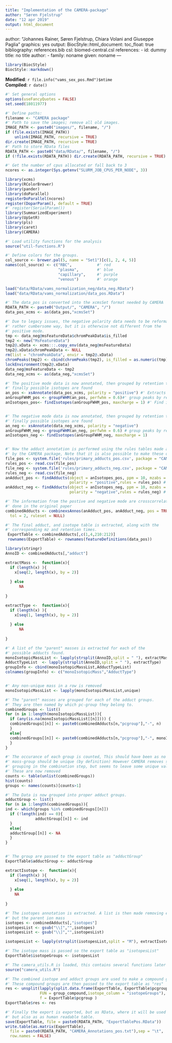 ```yaml
---
title: "Implementation of the CAMERA-package"
author: "Søren Fjelstrup"
date: "12 apr 2019"
output: html_document
---
```


author: "Johannes Rainer, Søren Fjelstrup, Chiara Volani and Giuseppe Paglia"
graphics: yes
output:
  BiocStyle::html_document:
    toc_float: true
bibliography: references.bib
csl: biomed-central.csl
references:
- id: dummy
  title: no title
  author:
  - family: noname
    given: noname
---

```r
library(BiocStyle)
BiocStyle::markdown()
```

**Modified**: `r file.info("vams_sex_pos.Rmd")$mtime`<br />
**Compiled**: `r date()`

```r
#' Set general options
options(useFancyQuotes = FALSE)
set.seed(18011977)

#' Define paths:
filename <- "CAMERA package"
#' Path to save the images; remove all old images.
IMAGE_PATH <- paste0("images/", filename, "/")
if (file.exists(IMAGE_PATH)) 
    unlink(IMAGE_PATH, recursive = TRUE)
dir.create(IMAGE_PATH, recursive = TRUE)
#' Path to store RData files
RDATA_PATH <- paste0("data/RData/", filename, "/")
if (!file.exists(RDATA_PATH)) dir.create(RDATA_PATH, recursive = TRUE)

#' Get the number of cpus allocated or fall back to 3
ncores <- as.integer(Sys.getenv("SLURM_JOB_CPUS_PER_NODE", 3))
```

```r
library(xcms)
library(RColorBrewer)
library(pander)
library(doParallel)
registerDoParallel(ncores)
register(DoparParam(), default = TRUE)
#' register(SerialParam())
library(SummarizedExperiment)
library(UpSetR)
library(pls)
library(caret)
library(CAMERA)

#' Load utility functions for the analysis
source("util-functions.R")

#' Define colors for the groups.
col_source <- brewer.pal(5, name = "Set1")[c(1, 2, 4, 5)]
names(col_source) <- c("RBC",           #' red
                       "plasma",        #' blue
                       "capillary",     #' purple
                       "venous")        #' orange

load("data/RData/vams_normalization_neg/data_neg.RData")
load("data/RData/vams_normalization/data_pos.RData")


```



```r

#' The data_pos is converted into the xcmsSet format needed by CAMERA
RDATA_PATH <- paste0("Output/", "CAMERA", "/")
data_pos_xcms <- as(data_pos,"xcmsSet")

#' Due to legacy issues, the negative polarity data needs to be reformated in a
#' rather cumbersome way, but it is otherwise not different from the
#' positive mode.
tmp <- data_neg@msFeatureData$chromPeakData$is_filled
tmp2 <- new("MsFeatureData")
tmp2@.xData <- xcms:::.copy_env(data_neg@msFeatureData)
tmp2@.xData$chromPeakData <- NULL
rm(list = "chromPeakData", envir = tmp2@.xData)
chromPeaks(tmp2) <- cbind(chromPeaks(tmp2), is_filled = as.numeric(tmp))
lockEnvironment(tmp2@.xData)
data_neg@msFeatureData <- tmp2
data_neg_xcms <- as(data_neg,"xcmsSet")

#' The positive mode data is now annotated, then grouped by retention time,
#' finally possible isotopes are found
an_pos <- xsAnnotate(data_pos_xcms, polarity = "positive") #' Extracts peaktable
anGroupFWHM_pos <- groupFWHM(an_pos, perfwhm = 0.6)#' group peaks by retention time
anIsotopes_pos<- findIsotopes(anGroupFWHM_pos, maxcharge = 1) #' Find isotopes


#' The negative mode data is now annotated, then grouped by retention time,
#' finally possible isotopes are found
an_neg <- xsAnnotate(data_neg_xcms, polarity = "negative")
anGroupFWHM_neg <- groupFWHM(an_neg, perfwhm = 0.6) # group peaks by retention time
anIsotopes_neg <- findIsotopes(anGroupFWHM_neg, maxcharge = 1)


#' Now the adduct annotation is performed using the rules tables made avaiable
#' by the CAMERA package, Note that it is also possible to make these ourselves
file_pos <- system.file('rules/primary_adducts_pos.csv', package = "CAMERA")
rules_pos <- read.csv(file_pos)
file_neg <- system.file('rules/primary_adducts_neg.csv', package = "CAMERA")
rules_neg <- read.csv(file_neg)
anAdduct_pos <- findAdducts(object = anIsotopes_pos, ppm = 10, mzabs = 0.01,
                            polarity = "positive",rules = rules_pos) # annotate adducts
anAdduct_neg <- findAdducts(object = anIsotopes_neg, ppm = 10, mzabs = 0.01,
                            polarity = "negative",rules = rules_neg) # annotate adducts

#' The information from the postive and negative mode are crosscorrelated as
#' done in the original paper
combinedAdducts <- combinexsAnnos(anAdduct_pos, anAdduct_neg, pos = TRUE, 
  tol = 2, ruleset = NULL)

#' The final adduct, and isotope table is extracted, along with the
#' corresponding mz and retention times.
 ExportTable <- combinedAdducts[,c(1,4,210:212)]
 rownames(ExportTable) <- rownames(featureDefinitions(data_pos))

```



```r
library(stringr)
AnnoID <- combinedAdducts[,"adduct"]

extractMass <-  function(x){
  if (length(x) ){
    x[seq(2, length(x), by = 2)]
    
  } else
      NA
  
}

extractType <-  function(x){
  if (length(x) ){
    x[seq(1, length(x), by = 2)]
    
  } else
      NA
  
}
```

```r

#' A list of the "parent" masses is extracted for each of the
#' possible adducts found.
monoIsotopicMassList <- lapply(strsplit(AnnoID,split = " "), extractMass)
AdductTypeList  <- lapply(strsplit(AnnoID,split = " "), extractType)
groupInfo <- cbind(monoIsotopicMassList,AdductTypeList)
colnames(groupInfo) <- c("monoIsotopicMass","AdductType")



```


```r



#' Any non-unique mass in a row is removed
monoIsotopicMassList <- lapply(monoIsotopicMassList,unique)

#' The "parent" masses are grouped for each of the adduct groups.
#' They are then named by which pc-group they belong to.
combinedGroups <- list()
for (n in 1:length(monoIsotopicMassList)){
  if (any(is.na(monoIsotopicMassList[[n]]))) {
  combinedGroups[[n]] <- paste0(combinedAdducts[n,"pcgroup"],"-", n)
  }
  else{
  combinedGroups[[n]] <- paste0(combinedAdducts[n,"pcgroup"],"-", monoIsotopicMassList[[n]])
  }
}

#' The occurance of each group is counted, This should have been as no 
#' mass-group should be unique (by definition) However CAMERA removes some
#' grouping in the combination step, but seems to leave some unique values.
#' These are now removed
counts <- table(unlist(combinedGroups))
hist(counts)
groups <- names(counts)[counts>1]

#' The Data is now grouped into proper adduct groups.
adductGroup <- list()
for (n in 1:length(combinedGroups)){
ind <- which(groups %in% combinedGroups[[n]])
  if (!length(ind) == 0){
             adductGroup[[n]] <- ind
  }
  else{
  adductGroup[[n]] <- NA
  }
}


#' The group are passed to the export table as "adductGroup"
ExportTable$adductGroup <- adductGroup
```
```r
extractIsotope <-  function(x){
  if (length(x) ){
    x[seq(1, length(x), by = 2)]
    
  } else
    NA
  
}
```

```r

#' The isotopes annotation is extracted. A list is then made removing everything
#' but the parent ion mass
isotopes <- combinedAdducts[,"isotopes"]
isotopesList <- gsub("\\[","",isotopes)
isotopesList <- gsub("\\]","",isotopesList)

isotopesList <- lapply(strsplit(isotopesList,split = "M"), extractIsotope)

#' The isotope mass is passed so the export table as "isotopesList"
ExportTable$isotopeGroups <- isotopesList


```

```r
#' The camera_utils.R is loaded, this contains several functions later used.
source("camera_utils.R")

#' The combined isotope and adduct groups are used to make a compound grouping
#' These compound groups are then passed to the export table as "res"
res <- unsplit(lapply(split.data.frame(ExportTable, ExportTable$pcgroup), 
               FUN = group_compound,isotope_column = "isotopeGroups"),
               f = ExportTable$pcgroup )
ExportTable$res <- res

#' Finally the export is exported, but as RData, where it will be used later,
#' but also as as human readable table.
save(ExportTable, file = paste0(RDATA_PATH, "ExportTablePos.RData"))
write.table(as.matrix(ExportTable), 
  file = paste0(RDATA_PATH, "CAMERA_Annotations_pos.txt"),sep = "\t", 
  row.names = FALSE)

```

